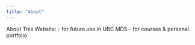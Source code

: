 ```yaml
---
title: "About"
---
```


About This Website:
- for future use in UBC MDS
- for courses & personal portfolio
